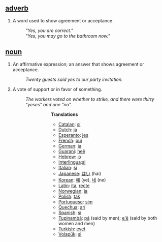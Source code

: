 ==[[adverb]]==
#A word used to show agreement or acceptance. 
#:'' "Yes, you are correct." '' 
#:'' "Yes, you may go to the bathroom now."'' 

==[[noun]]==
#An affirmative expression; an answer that shows agreement or acceptance. 
#:''Twenty guests said yes to our party invitation.'' 
#A vote of support or in favor of something. 
#:''The workers voted on whether to strike, and there were thirty "yeses" and one "no".''<p>
#:::'''Translations'''
#:::*[[Catalan]]: [[sí]]
#:::*[[Dutch]]: [[ja]]
#:::*[[Esperanto]]: [[jes]]
#:::*[[French]]: [[oui]]
#:::*[[German]]: [[ja]]
#:::*[[Guarani]]: [[heẽ]]
#:::*[[Hebrew]]: [[כן]]
#:::*[[Interlingua]]:[[si]]
#:::*[[Italian]]: [[si]]
#:::*[[Japanese]]: [[はい]] (hai)
#:::*[[Korean]]: [[예]] (ye), [[네]] (ne)
#:::*[[Latin]]: [[ita]], [[recte]]
#:::*[[Norwegian]]: [[ja]]
#:::*[[Polish]]: [[tak]]
#:::*[[Portuguese]]: [[sim]]
#:::*[[Quechua]]: [[arí]]
#:::*[[Spanish]]: [[sí]]
#:::*[[Tupinambá]]: [[pá]] (said by men); [[e'ẽ]] (said by both women and men)
#:::*[[Turkish]]: [[evet]]
#:::*[[Volapük]]: [[si]]